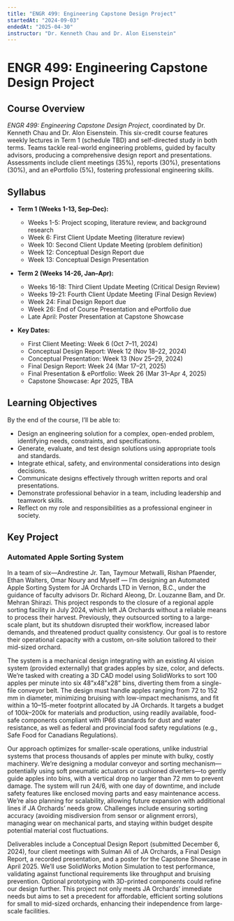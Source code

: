 ```yaml
---
title: "ENGR 499: Engineering Capstone Design Project"
startedAt: "2024-09-03"
endedAt: "2025-04-30"
instructor: "Dr. Kenneth Chau and Dr. Alon Eisenstein"
---
```

# ENGR 499: Engineering Capstone Design Project

## Course Overview

*ENGR 499: Engineering Capstone Design Project*, coordinated by Dr. Kenneth Chau and Dr. Alon Eisenstein. This six-credit course features weekly lectures in Term 1 (schedule TBD) and self-directed study in both terms. Teams tackle real-world engineering problems, guided by faculty advisors, producing a comprehensive design report and presentations. Assessments include client meetings (35%), reports (30%), presentations (30%), and an ePortfolio (5%), fostering professional engineering skills.

## Syllabus

- **Term 1 (Weeks 1-13, Sep–Dec):**  
  - Weeks 1-5: Project scoping, literature review, and background research  
  - Week 6: First Client Update Meeting (literature review)  
  - Week 10: Second Client Update Meeting (problem definition)  
  - Week 12: Conceptual Design Report due  
  - Week 13: Conceptual Design Presentation  

- **Term 2 (Weeks 14-26, Jan–Apr):**  
  - Weeks 16-18: Third Client Update Meeting (Critical Design Review)  
  - Weeks 19-21: Fourth Client Update Meeting (Final Design Review)  
  - Week 24: Final Design Report due  
  - Week 26: End of Course Presentation and ePortfolio due  
  - Late April: Poster Presentation at Capstone Showcase  

- **Key Dates:**  
  - First Client Meeting: Week 6 (Oct 7–11, 2024)  
  - Conceptual Design Report: Week 12 (Nov 18–22, 2024)  
  - Conceptual Presentation: Week 13 (Nov 25–29, 2024)  
  - Final Design Report: Week 24 (Mar 17–21, 2025)  
  - Final Presentation & ePortfolio: Week 26 (Mar 31–Apr 4, 2025)  
  - Capstone Showcase: Apr 2025, TBA  

## Learning Objectives

By the end of the course, I’ll be able to:  
- Design an engineering solution for a complex, open-ended problem, identifying needs, constraints, and specifications.  
- Generate, evaluate, and test design solutions using appropriate tools and standards.  
- Integrate ethical, safety, and environmental considerations into design decisions.  
- Communicate designs effectively through written reports and oral presentations.  
- Demonstrate professional behavior in a team, including leadership and teamwork skills.  
- Reflect on my role and responsibilities as a professional engineer in society.  

## Key Project

### Automated Apple Sorting System  
In a team of six—Andrestine Jr. Tan, Taymour Metwalli, Rishan Pfaender, Ethan Walters, Omar Noury and Myself — I’m designing an Automated Apple Sorting System for JA Orchards LTD in Vernon, B.C., under the guidance of faculty advisors Dr. Richard Aleong, Dr. Louzanne Bam, and Dr. Mehran Shirazi. This project responds to the closure of a regional apple sorting facility in July 2024, which left JA Orchards without a reliable means to process their harvest. Previously, they outsourced sorting to a large-scale plant, but its shutdown disrupted their workflow, increased labor demands, and threatened product quality consistency. Our goal is to restore their operational capacity with a custom, on-site solution tailored to their mid-sized orchard.

The system is a mechanical design integrating with an existing AI vision system (provided externally) that grades apples by size, color, and defects. We’re tasked with creating a 3D CAD model using SolidWorks to sort 100 apples per minute into six 48”x48”x28” bins, diverting them from a single-file conveyor belt. The design must handle apples ranging from 72 to 152 mm in diameter, minimizing bruising with low-impact mechanisms, and fit within a 10–15-meter footprint allocated by JA Orchards. It targets a budget of $100k–$200k for materials and production, using readily available, food-safe components compliant with IP66 standards for dust and water resistance, as well as federal and provincial food safety regulations (e.g., Safe Food for Canadians Regulations).

Our approach optimizes for smaller-scale operations, unlike industrial systems that process thousands of apples per minute with bulky, costly machinery. We’re designing a modular conveyor and sorting mechanism—potentially using soft pneumatic actuators or cushioned diverters—to gently guide apples into bins, with a vertical drop no larger than 72 mm to prevent damage. The system will run 24/6, with one day of downtime, and include safety features like enclosed moving parts and easy maintenance access. We’re also planning for scalability, allowing future expansion with additional lines if JA Orchards’ needs grow. Challenges include ensuring sorting accuracy (avoiding misdiversion from sensor or alignment errors), managing wear on mechanical parts, and staying within budget despite potential material cost fluctuations.

Deliverables include a Conceptual Design Report (submitted December 6, 2024), four client meetings with Sulman Ali of JA Orchards, a Final Design Report, a recorded presentation, and a poster for the Capstone Showcase in April 2025. We’ll use SolidWorks Motion Simulation to test performance, validating against functional requirements like throughput and bruising prevention. Optional prototyping with 3D-printed components could refine our design further. This project not only meets JA Orchards’ immediate needs but aims to set a precedent for affordable, efficient sorting solutions for small to mid-sized orchards, enhancing their independence from large-scale facilities.